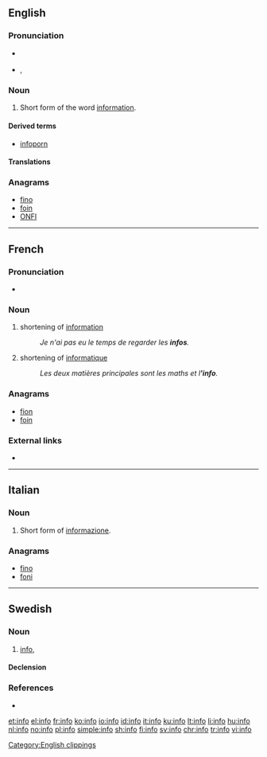 {{also|Info|info-|Info.|.info|infó}}
==English==

===Pronunciation===
* {{a|RP}} {{IPA|/ˈɪnfəʊ/|lang=en}}
* {{a|UK}}, {{a|US}} {{IPA|/ˈɪnfoʊ/|lang=en}}

===Noun===
{{en-noun|-}}

# {{lb|en|informal}} Short form of the word [[information]].

====Derived terms====
* [[infoporn]]

====Translations====
{{trans-see|information}}

===Anagrams===
* [[fino#English|fino]]
* [[foin#English|foin]]
* [[ONFI#English|ONFI]]

[[Category:English clippings]]

----

==French==

===Pronunciation===
* {{IPA|/ɛ̃.fo/|lang=fr}}

===Noun===
{{fr-noun|f}}

# shortening of [[information]]
#: ''Je n'ai pas eu le temps de regarder les '''infos'''.''
# shortening of [[informatique]]
#: ''Les deux matières principales sont les maths et l''''info'''.''

===Anagrams===
* [[fion#French|fion]]
* [[foin#French|foin]]

===External links===
* {{R:TLFi}}

----

==Italian==

===Noun===
{{head|it|noun|g=m|invariable}}

# {{label|it|informal}} Short form of [[informazione]].

===Anagrams===
* [[fino#Italian|fino]]
* [[foni#Italian|foni]]

----

==Swedish==

===Noun===
{{sv-noun|c}}

# {{label|sv|colloquial}} [[#English|info]], {{short for|information|lang=sv}}

====Declension====
{{sv-noun-unc-irreg-c}}

===References===
* {{R:SAOL}}

[[et:info]]
[[el:info]]
[[fr:info]]
[[ko:info]]
[[io:info]]
[[id:info]]
[[it:info]]
[[ku:info]]
[[lt:info]]
[[li:info]]
[[hu:info]]
[[nl:info]]
[[no:info]]
[[pl:info]]
[[simple:info]]
[[sh:info]]
[[fi:info]]
[[sv:info]]
[[chr:info]]
[[tr:info]]
[[vi:info]]